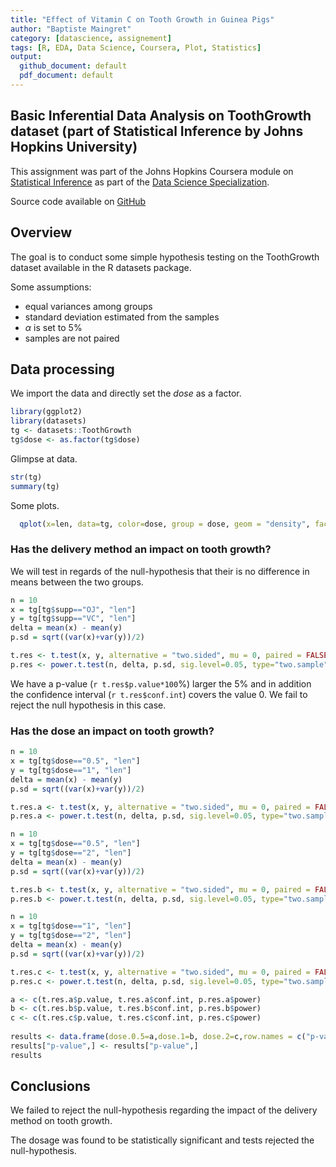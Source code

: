 ```yaml
---
title: "Effect of Vitamin C on Tooth Growth in Guinea Pigs"
author: "Baptiste Maingret"
category: [datascience, assignement]
tags: [R, EDA, Data Science, Coursera, Plot, Statistics]
output: 
  github_document: default
  pdf_document: default
---
```




## Basic Inferential Data Analysis on ToothGrowth dataset (part of Statistical Inference by Johns Hopkins University)

This assignment was part of the Johns Hopkins Coursera module on
[Statistical Inference](https://www.coursera.org/learn/statistical-inference) as part
of the [Data Science
Specialization](https://www.coursera.org/specializations/jhu-data-science).

<!--more-->

Source code available on [GitHub](https://github.com/bmaingret/stat-inference-project)

## Overview

The goal is to conduct some simple hypothesis testing on the ToothGrowth dataset available in the R datasets package.

Some assumptions:

  * equal variances among groups
  * standard deviation estimated from the samples
  * $\alpha$ is set to 5%
  * samples are not paired

## Data processing

We import the data and directly set the *dose* as a factor.
```r
library(ggplot2)
library(datasets)
tg <- datasets::ToothGrowth
tg$dose <- as.factor(tg$dose)
```


Glimpse at data.
```r
str(tg)
summary(tg)
```

Some plots.

```r
  qplot(x=len, data=tg, color=dose, group = dose, geom = "density", facets = dose ~ supp)
```

### Has the delivery method an impact on tooth growth?

We will test in regards of the null-hypothesis that their is no difference in means between the two groups.

```r
n = 10
x = tg[tg$supp=="OJ", "len"]
y = tg[tg$supp=="VC", "len"]
delta = mean(x) - mean(y)
p.sd = sqrt((var(x)+var(y))/2)

t.res <- t.test(x, y, alternative = "two.sided", mu = 0, paired = FALSE, var.equal = TRUE)
p.res <- power.t.test(n, delta, p.sd, sig.level=0.05, type="two.sample", alternative="two.sided")
```

We have a p-value (`r t.res$p.value*100`%) larger the 5% and in addition the confidence interval (`r t.res$conf.int`) covers the value 0. We fail to reject the null hypothesis in this case.

### Has the dose an impact on tooth growth?

```r
n = 10
x = tg[tg$dose=="0.5", "len"]
y = tg[tg$dose=="1", "len"]
delta = mean(x) - mean(y)
p.sd = sqrt((var(x)+var(y))/2)

t.res.a <- t.test(x, y, alternative = "two.sided", mu = 0, paired = FALSE, var.equal = TRUE)
p.res.a <- power.t.test(n, delta, p.sd, sig.level=0.05, type="two.sample", alternative="two.sided")
```


```r
n = 10
x = tg[tg$dose=="0.5", "len"]
y = tg[tg$dose=="2", "len"]
delta = mean(x) - mean(y)
p.sd = sqrt((var(x)+var(y))/2)

t.res.b <- t.test(x, y, alternative = "two.sided", mu = 0, paired = FALSE, var.equal = TRUE)
p.res.b <- power.t.test(n, delta, p.sd, sig.level=0.05, type="two.sample", alternative="two.sided")
```


```r
n = 10
x = tg[tg$dose=="1", "len"]
y = tg[tg$dose=="2", "len"]
delta = mean(x) - mean(y)
p.sd = sqrt((var(x)+var(y))/2)

t.res.c <- t.test(x, y, alternative = "two.sided", mu = 0, paired = FALSE, var.equal = TRUE)
p.res.c <- power.t.test(n, delta, p.sd, sig.level=0.05, type="two.sample", alternative="two.sided")
```
```r
a <- c(t.res.a$p.value, t.res.a$conf.int, p.res.a$power)
b <- c(t.res.b$p.value, t.res.b$conf.int, p.res.b$power)
c <- c(t.res.c$p.value, t.res.c$conf.int, p.res.c$power)
  
results <- data.frame(dose.0.5=a,dose.1=b, dose.2=c,row.names = c("p-value", "conf-interval-low", "conf-interval-up", "power"))
results["p-value",] <- results["p-value",]
results
```


## Conclusions

We failed to reject the null-hypothesis regarding the impact of the delivery method on tooth growth.

The dosage was found to be statistically significant and tests rejected the null-hypothesis.